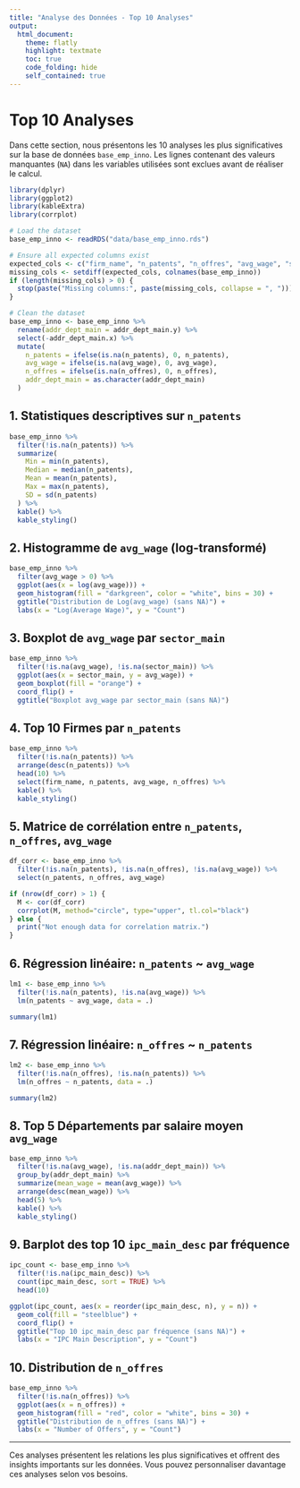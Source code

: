 ```yaml
---
title: "Analyse des Données - Top 10 Analyses"
output:
  html_document:
    theme: flatly
    highlight: textmate
    toc: true
    code_folding: hide
    self_contained: true
---
```


# Top 10 Analyses

Dans cette section, nous présentons les 10 analyses les plus significatives sur la base de données `base_emp_inno`. Les lignes contenant des valeurs manquantes (`NA`) dans les variables utilisées sont exclues avant de réaliser le calcul.

```r
library(dplyr)
library(ggplot2)
library(kableExtra)
library(corrplot)

# Load the dataset
base_emp_inno <- readRDS("data/base_emp_inno.rds")

# Ensure all expected columns exist
expected_cols <- c("firm_name", "n_patents", "n_offres", "avg_wage", "sector_main", "addr_dept_main.y", "ipc_main_desc")
missing_cols <- setdiff(expected_cols, colnames(base_emp_inno))
if (length(missing_cols) > 0) {
  stop(paste("Missing columns:", paste(missing_cols, collapse = ", ")))
}

# Clean the dataset
base_emp_inno <- base_emp_inno %>%
  rename(addr_dept_main = addr_dept_main.y) %>%
  select(-addr_dept_main.x) %>%
  mutate(
    n_patents = ifelse(is.na(n_patents), 0, n_patents),
    avg_wage = ifelse(is.na(avg_wage), 0, avg_wage),
    n_offres = ifelse(is.na(n_offres), 0, n_offres),
    addr_dept_main = as.character(addr_dept_main)
  )
```

## 1. Statistiques descriptives sur `n_patents`

```r
base_emp_inno %>%
  filter(!is.na(n_patents)) %>%
  summarize(
    Min = min(n_patents),
    Median = median(n_patents),
    Mean = mean(n_patents),
    Max = max(n_patents),
    SD = sd(n_patents)
  ) %>%
  kable() %>%
  kable_styling()
```

## 2. Histogramme de `avg_wage` (log-transformé)

```r
base_emp_inno %>%
  filter(avg_wage > 0) %>%
  ggplot(aes(x = log(avg_wage))) +
  geom_histogram(fill = "darkgreen", color = "white", bins = 30) +
  ggtitle("Distribution de Log(avg_wage) (sans NA)") +
  labs(x = "Log(Average Wage)", y = "Count")
```

## 3. Boxplot de `avg_wage` par `sector_main`

```r
base_emp_inno %>%
  filter(!is.na(avg_wage), !is.na(sector_main)) %>%
  ggplot(aes(x = sector_main, y = avg_wage)) +
  geom_boxplot(fill = "orange") +
  coord_flip() +
  ggtitle("Boxplot avg_wage par sector_main (sans NA)")
```

## 4. Top 10 Firmes par `n_patents`

```r
base_emp_inno %>%
  filter(!is.na(n_patents)) %>%
  arrange(desc(n_patents)) %>%
  head(10) %>%
  select(firm_name, n_patents, avg_wage, n_offres) %>%
  kable() %>%
  kable_styling()
```

## 5. Matrice de corrélation entre `n_patents`, `n_offres`, `avg_wage`

```r
df_corr <- base_emp_inno %>%
  filter(!is.na(n_patents), !is.na(n_offres), !is.na(avg_wage)) %>%
  select(n_patents, n_offres, avg_wage)

if (nrow(df_corr) > 1) {
  M <- cor(df_corr)
  corrplot(M, method="circle", type="upper", tl.col="black")
} else {
  print("Not enough data for correlation matrix.")
}
```

## 6. Régression linéaire: `n_patents` ~ `avg_wage`

```r
lm1 <- base_emp_inno %>%
  filter(!is.na(n_patents), !is.na(avg_wage)) %>%
  lm(n_patents ~ avg_wage, data = .)

summary(lm1)
```

## 7. Régression linéaire: `n_offres` ~ `n_patents`

```r
lm2 <- base_emp_inno %>%
  filter(!is.na(n_offres), !is.na(n_patents)) %>%
  lm(n_offres ~ n_patents, data = .)

summary(lm2)
```

## 8. Top 5 Départements par salaire moyen `avg_wage`

```r
base_emp_inno %>%
  filter(!is.na(avg_wage), !is.na(addr_dept_main)) %>%
  group_by(addr_dept_main) %>%
  summarize(mean_wage = mean(avg_wage)) %>%
  arrange(desc(mean_wage)) %>%
  head(5) %>%
  kable() %>%
  kable_styling()
```

## 9. Barplot des top 10 `ipc_main_desc` par fréquence

```r
ipc_count <- base_emp_inno %>%
  filter(!is.na(ipc_main_desc)) %>%
  count(ipc_main_desc, sort = TRUE) %>%
  head(10)

ggplot(ipc_count, aes(x = reorder(ipc_main_desc, n), y = n)) +
  geom_col(fill = "steelblue") +
  coord_flip() +
  ggtitle("Top 10 ipc_main_desc par fréquence (sans NA)") +
  labs(x = "IPC Main Description", y = "Count")
```

## 10. Distribution de `n_offres`

```r
base_emp_inno %>%
  filter(!is.na(n_offres)) %>%
  ggplot(aes(x = n_offres)) +
  geom_histogram(fill = "red", color = "white", bins = 30) +
  ggtitle("Distribution de n_offres (sans NA)") +
  labs(x = "Number of Offers", y = "Count")
```

---

Ces analyses présentent les relations les plus significatives et offrent des insights importants sur les données. Vous pouvez personnaliser davantage ces analyses selon vos besoins.
